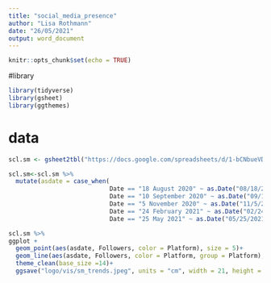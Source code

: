 ```yaml
---
title: "social_media_presence"
author: "Lisa Rothmann"
date: "26/05/2021"
output: word_document
---
```


```r
knitr::opts_chunk$set(echo = TRUE)
```

#library

```r
library(tidyverse)
library(gsheet)
library(ggthemes)
```

# data
```r
scl.sm <- gsheet2tbl("https://docs.google.com/spreadsheets/d/1-bCNbueVD-9tLurdJAHW-SkV3slUs3ash4tXenhY-Zc/edit?usp=sharing")

scl.sm<-scl.sm %>% 
  mutate(asdate = case_when(
                            Date == "18 August 2020" ~ as.Date("08/18/2020", format='%m/%d/%Y'),
                            Date == "10 September 2020" ~ as.Date("09/10/2020", format='%m/%d/%Y'),
                            Date == "5 November 2020" ~ as.Date("11/5/2020", format='%m/%d/%Y'),
                            Date == "24 February 2021" ~ as.Date("02/24/2021", format='%m/%d/%Y'),
                            Date == "25 May 2021" ~ as.Date("05/25/2021", format='%m/%d/%Y')))
```

```r
scl.sm %>% 
ggplot +
  geom_point(aes(asdate, Followers, color = Platform), size = 5)+
  geom_line(aes(asdate, Followers, color = Platform, group = Platform), size = 2)+
  theme_clean(base_size =14)+
  ggsave("logo/vis/sm_trends.jpeg", units = "cm", width = 21, height = 7)
```

